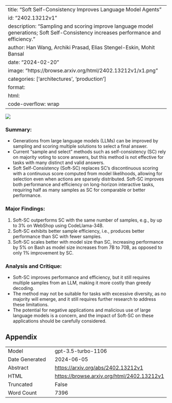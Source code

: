
---
title: "Soft Self-Consistency Improves Language Model Agents"
id: "2402.13212v1"
description: "Sampling and scoring improve language model generations; Soft Self-Consistency increases performance and efficiency."
author: Han Wang, Archiki Prasad, Elias Stengel-Eskin, Mohit Bansal
date: "2024-02-20"
image: "https://browse.arxiv.org/html/2402.13212v1/x1.png"
categories: ['architectures', 'production']
format:
  html:
    code-overflow: wrap
---

![](https://browse.arxiv.org/html/2402.13212v1/x1.png)

### Summary:
- Generations from large language models (LLMs) can be improved by sampling and scoring multiple solutions to select a final answer.
- Current "sample and select" methods such as self-consistency (SC) rely on majority voting to score answers, but this method is not effective for tasks with many distinct and valid answers.
- Soft Self-Consistency (Soft-SC) replaces SC's discontinuous scoring with a continuous score computed from model likelihoods, allowing for selection even when actions are sparsely distributed. Soft-SC improves both performance and efficiency on long-horizon interactive tasks, requiring half as many samples as SC for comparable or better performance.

### Major Findings:
1. Soft-SC outperforms SC with the same number of samples, e.g., by up to 3% on WebShop using CodeLlama-34B.
2. Soft-SC exhibits better sample efficiency, i.e., produces better performance than SC with fewer samples.
3. Soft-SC scales better with model size than SC, increasing performance by 5% on Bash as model size increases from 7B to 70B, as opposed to only 1% improvement by SC.

### Analysis and Critique:
- Soft-SC improves performance and efficiency, but it still requires multiple samples from an LLM, making it more costly than greedy decoding.
- The method may not be suitable for tasks with excessive diversity, as no majority will emerge, and it still requires further research to address these limitations.
- The potential for negative applications and malicious use of large language models is a concern, and the impact of Soft-SC on these applications should be carefully considered.

## Appendix

|          |          |
|----------|----------|
| Model     | gpt-3.5-turbo-1106       |
| Date Generated     | 2024-06-05       |
| Abstract | [https://arxiv.org/abs/2402.13212v1](https://arxiv.org/abs/2402.13212v1)        |
| HTML     | [https://browse.arxiv.org/html/2402.13212v1](https://browse.arxiv.org/html/2402.13212v1)       |
| Truncated       | False       |
| Word Count       | 7396       |